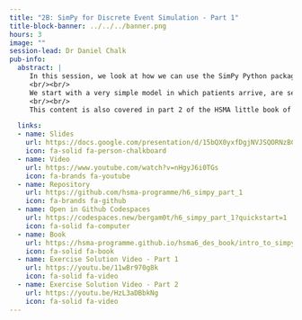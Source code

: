 ```yaml
---
title: "2B: SimPy for Discrete Event Simulation - Part 1"
title-block-banner: ../../../banner.png
hours: 3
image: ""
session-lead: Dr Daniel Chalk
pub-info:
  abstract: |
     In this session, we look at how we can use the SimPy Python package (which is built around generator functions) to build Discrete Event Simulations in Python.
     <br/><br/>
     We start with a very simple model in which patients arrive, are seen by a nurse, and then leave, before building up to multi-step models and models with branching pathways. We then explore how to record results from our simulation and explore the impact of changing the level of resources available or the distribution of inter-arrival times and activity durations.
     <br/><br/>
     This content is also covered in part 2 of the HSMA little book of DES.

  links:
  - name: Slides
    url: https://docs.google.com/presentation/d/15bQX0yxfDgjNVJSQORNzBCWVvbKI_LaTcbtYVKsvYcU/edit?usp=sharing
    icon: fa-solid fa-person-chalkboard
  - name: Video
    url: https://www.youtube.com/watch?v=nHgyJ6i0TGs
    icon: fa-brands fa-youtube
  - name: Repository
    url: https://github.com/hsma-programme/h6_simpy_part_1
    icon: fa-brands fa-github
  - name: Open in Github Codespaces
    url: https://codespaces.new/bergam0t/h6_simpy_part_1?quickstart=1
    icon: fa-solid fa-computer
  - name: Book
    url: https://hsma-programme.github.io/hsma6_des_book/intro_to_simpy.html
    icon: fa-solid fa-book
  - name: Exercise Solution Video - Part 1
    url: https://youtu.be/11wBr970g8k
    icon: fa-solid fa-video
  - name: Exercise Solution Video - Part 2
    url: https://youtu.be/HzL3aDBbkNg
    icon: fa-solid fa-video
---
```

